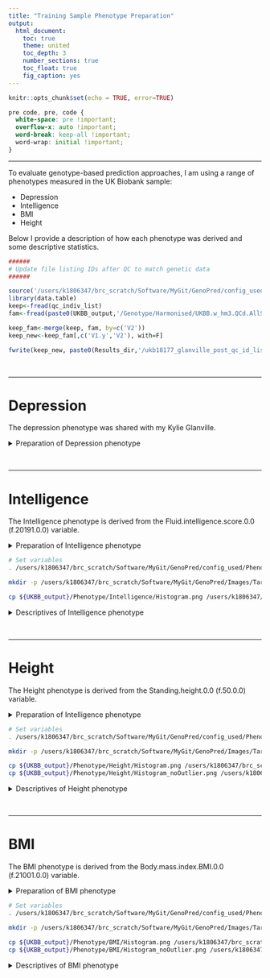 ```yaml
---
title: "Training Sample Phenotype Preparation"
output: 
  html_document:
    toc: true
    theme: united
    toc_depth: 3
    number_sections: true
    toc_float: true
    fig_caption: yes
---
```


```r
knitr::opts_chunk$set(echo = TRUE, error=TRUE)
```

<style>
p.caption {
  font-size: 1.5em;
}
</style>

```css
pre code, pre, code {
  white-space: pre !important;
  overflow-x: auto !important;
  word-break: keep-all !important;
  word-wrap: initial !important;
}
```

***

To evaluate genotype-based prediction approaches, I am using a range of phenotypes measured in the UK Biobank sample:

* Depression
* Intelligence
* BMI
* Height

Below I provide a description of how each phenotype was derived and some descriptive statistics.

```R
######
# Update file listing IDs after QC to match genetic data
######

source('/users/k1806347/brc_scratch/Software/MyGit/GenoPred/config_used/Phenotype_prep.config')
library(data.table)
keep<-fread(qc_indiv_list)
fam<-fread(paste0(UKBB_output,'/Genotype/Harmonised/UKBB.w_hm3.QCd.AllSNP.chr22.fam'))

keep_fam<-merge(keep, fam, by=c('V2'))
keep_new<-keep_fam[,c('V1.y','V2'), with=F]

fwrite(keep_new, paste0(Results_dir,'/ukb18177_glanville_post_qc_id_list.UpdateIDs.fam'), sep=' ', na='NA', col.names=F)
```

<br/>

***

# Depression
The depression phenotype was shared with my Kylie Glanville.

<details><summary>Preparation of Depression phenotype</summary>
```r
# Modify depression phenotype file so IDs match genotypic data
source('/users/k1806347/brc_scratch/Software/MyGit/GenoPred/config_used/Phenotype_prep.config')
library(data.table)
pheno<-fread(paste0(UKBB_output, '/Phenotype/Depression/ever_depressed_pheno_final.txt'))
fam<-fread(paste0(UKBB_output,'/UKBB/Genotype/Harmonised/UKBB.w_hm3.QCd.AllSNP.chr22.fam')
names(fam)[1:2]<-c('FID','IID')

pheno_fam<-merge(pheno, fam, by=c('IID'))
pheno_new<-pheno_fam[,c('FID.y','IID','Depressed.Ever.Clean'), with=F]
names(pheno_new)[1]<-'FID'

fwrite(pheno_new, paste0(UKBB_output,'/Phenotype/Depression/ever_depressed_pheno_final.UpdateIDs.txt'), sep=' ', na='NA')
```
</details>

<br/>

***

# Intelligence
The Intelligence phenotype is derived from the Fluid.intelligence.score.0.0 (f.20191.0.0) variable.

<details><summary>Preparation of Intelligence phenotype</summary>
```r
source('/users/k1806347/brc_scratch/Software/MyGit/GenoPred/config_used/Phenotype_prep.config')

# Read in the field finder to find he code for the phenotype of interest.
field_finder<-read.table(paste0(ukbb_pheno_file,'/ukb18177_glanville_field_finder.txt'), stringsAsFactors=F)
field_finder[grepl('Fluid.intelligence', field_finder$V3),]
# The Fluid intelligence variable has a code of f.20191.0.0 and is called Fluid.intelligence.score.0.0

# Identify which column in the phenotype file contains the relevant code
library(data.table)
pheno_header<-names(data.frame(fread(cmd=paste0('head -n 1 ',ukbb_pheno_file,'/ukb18177_glanville_phenotypes.txt'))))
rel_cols<-c(1,which(grepl('f.20191.0.0',pheno_header)))

# Read in the IID and fluid intelligence columns
pheno<-data.frame(fread(cmd=paste0('cut -f ',paste(rel_cols,collapse=','),' ',ukbb_pheno_file,'/ukb18177_glanville_phenotypes.txt')))
names(pheno)<-c('IID','Fluid.intelligence.score')

# Remove individuals with missing phenotype data
pheno<-pheno[complete.cases(pheno),]

# Calculate descriptive statistics for the phenotype
library(e1071)
descriptives<-data.frame(Phenotype='Fluid.intelligence.score',
                        Code='f.20127.0.0',
                        Mean=mean(pheno$Fluid.intelligence.score),
                        SD=sd(pheno$Fluid.intelligence.score),
                        Min=min(pheno$Fluid.intelligence.score),
                        Max=max(pheno$Fluid.intelligence.score),
                        Skewness=skewness(pheno$Fluid.intelligence.score),
                        N=dim(pheno)[1])

system(paste0('mkdir ',UKBB_output,'/Phenotype/Intelligence'))
write.table(descriptives,paste0(UKBB_output,'/Phenotype/Intelligence/Descriptives.txt'), row.names=F, quote=F)

# Plot the distribution
png(paste0(UKBB_output,'/Phenotype/Intelligence/Histogram.png'))
hist(pheno$Fluid.intelligence.score)
dev.off()

# Write out the phenotype in PLINK format.
pheno_plink<-data.frame(FID=pheno$IID,
                        IID=pheno$IID,
                        Fluid.intelligence.score=pheno$Fluid.intelligence.score)
                        
fwrite(pheno_plink, paste0(UKBB_output,'/Phenotype/Intelligence/UKBB_Fluid.intelligence.score.pheno'), sep='\t')
```
</details>

```bash
# Set variables
. /users/k1806347/brc_scratch/Software/MyGit/GenoPred/config_used/Phenotype_prep.config

mkdir -p /users/k1806347/brc_scratch/Software/MyGit/GenoPred/Images/Target_sample_phenotype_prep/Intelligence

cp ${UKBB_output}/Phenotype/Intelligence/Histogram.png /users/k1806347/brc_scratch/Software/MyGit/GenoPred/Images/Target_sample_phenotype_prep/Intelligence/
```

<details><summary>Descriptives of Intelligence phenotype</summary>

<center>

![Figure 1: Distribution of Intelligence in UK Biobank](/users/k1806347/brc_scratch/Software/MyGit/GenoPred/Images/Target_sample_phenotype_prep/Intelligence/Histogram.png)

\center

<br/>

***

```r
source('/users/k1806347/brc_scratch/Software/MyGit/GenoPred/config_used/Phenotype_prep.config')
desc<-read.table(paste0(UKBB_output,'/Phenotype/Intelligence/Descriptives.txt'), header=T)
desc$Mean<-round(desc$Mean,3)
desc$SD<-round(desc$SD,3)
desc$Min<-round(desc$Min,3)
desc$Max<-round(desc$Max,3)
desc$Skewness<-round(desc$Skewness,3)
desc$N<-round(desc$N,3)

library(knitr)
kable(desc, row.names = FALSE, caption='Table 1: Descriptives of Intelligence in UK Biobank')
```

</details>

<br/>

***

# Height
The Height phenotype is derived from the Standing.height.0.0 (f.50.0.0) variable.

<details><summary>Preparation of Intelligence phenotype</summary>
```r
source('/users/k1806347/brc_scratch/Software/MyGit/GenoPred/config_used/Phenotype_prep.config')

# Read in the field finder to find he code for the phenotype of interest.
field_finder<-read.table(paste0(ukbb_pheno_file,'/ukb18177_glanville_field_finder.txt'), stringsAsFactors=F)
field_finder[grepl('height', field_finder$V3),]
# The best height variable has a code of f.50.0.0 and is called Standing.height.0.0

# Identify which column in the phenotype file contains the relevant code
library(data.table)
pheno_header<-names(data.frame(fread(cmd=paste0('head -n 1 ',ukbb_pheno_file,'/ukb18177_glanville_phenotypes.txt'))))
rel_cols<-c(1,which(grepl('f.50.0.0',pheno_header)))

# Read in the IID and fluid intelligence columns
pheno<-data.frame(fread(cmd=paste0('cut -f ',paste(rel_cols,collapse=','),' ',ukbb_pheno_file,'/ukb18177_glanville_phenotypes.txt')))
names(pheno)<-c('IID','Height')

# Remove individuals with missing phenotype data
pheno<-pheno[complete.cases(pheno),]

# Calculate descriptive statistics for the phenotype
library(e1071)
descriptives<-data.frame(Phenotype='Standing.height.0.0',
                        Code='f.50.0.0',
                        Mean=mean(pheno$Height),
                        SD=sd(pheno$Height),
                        Min=min(pheno$Height),
                        Max=max(pheno$Height),
                        Skewness=skewness(pheno$Height),
                        N=dim(pheno)[1])

system(paste0('mkdir ',UKBB_output,'/Phenotype/Height'))
write.table(descriptives,paste0(UKBB_output,'/Phenotype/Height/Descriptives.txt'), row.names=F, quote=F)

# Plot the distribution
png(paste0(UKBB_output,'/Phenotype/Height/Histogram.png'))
hist(pheno$Height)
dev.off()

# Remove outliers
pheno_no_outlier<-pheno[(pheno$Height < mean(pheno$Height)+(3*sd(pheno$Height))) & (pheno$Height > mean(pheno$Height)-(3*sd(pheno$Height))),]

# Plot the distribution
png(paste0(UKBB_output,'/Phenotype/Height/Histogram_noOutlier.png'))
hist(pheno_no_outlier$Height)
dev.off()

# Write out the phenotype in PLINK format.
pheno_plink<-data.frame(FID=pheno_no_outlier$IID,
                        IID=pheno_no_outlier$IID,
                        Height=pheno_no_outlier$Height)
                        
fwrite(pheno_plink, paste0(UKBB_output,'/Phenotype/Height/UKBB_Height.pheno'), sep='\t')
```
</details>

```bash
# Set variables
. /users/k1806347/brc_scratch/Software/MyGit/GenoPred/config_used/Phenotype_prep.config

mkdir -p /users/k1806347/brc_scratch/Software/MyGit/GenoPred/Images/Target_sample_phenotype_prep/Height

cp ${UKBB_output}/Phenotype/Height/Histogram.png /users/k1806347/brc_scratch/Software/MyGit/GenoPred/Images/Target_sample_phenotype_prep/Height/
cp ${UKBB_output}/Phenotype/Height/Histogram_noOutlier.png /users/k1806347/brc_scratch/Software/MyGit/GenoPred/Images/Target_sample_phenotype_prep/Height/
```

<details><summary>Descriptives of Height phenotype</summary>

<center>

![Figure 2: Distribution of Height in UK Biobank](/users/k1806347/brc_scratch/Software/MyGit/GenoPred/Images/Target_sample_phenotype_prep/Height/Histogram.png)

![Figure 3: Distribution of Height in UK Biobank after removal of outliers](/users/k1806347/brc_scratch/Software/MyGit/GenoPred/Images/Target_sample_phenotype_prep/Height/Histogram_noOutlier.png)

\center

<br/>

***

```r
source('/users/k1806347/brc_scratch/Software/MyGit/GenoPred/config_used/Phenotype_prep.config')
desc<-read.table(paste0(UKBB_output,'/Phenotype/Height/Descriptives.txt'), header=T)
desc$Mean<-round(desc$Mean,3)
desc$SD<-round(desc$SD,3)
desc$Min<-round(desc$Min,3)
desc$Max<-round(desc$Max,3)
desc$Skewness<-round(desc$Skewness,3)
desc$N<-round(desc$N,3)

library(knitr)
kable(desc, row.names = FALSE, caption='Table 1: Descriptives of Height in UK Biobank')
```

</details>

<br/>

***

# BMI
The BMI phenotype is derived from the Body.mass.index.BMI.0.0 (f.21001.0.0) variable.

<details><summary>Preparation of BMI phenotype</summary>
```r
source('/users/k1806347/brc_scratch/Software/MyGit/GenoPred/config_used/Phenotype_prep.config')

# Read in the field finder to find he code for the phenotype of interest.
field_finder<-read.table(paste0(ukbb_pheno_file,'/ukb18177_glanville_field_finder.txt'), stringsAsFactors=F)
field_finder[grepl('bmi', field_finder$V3),]
# The best height variable has a code of f.21001.0.0 and is called Body.mass.index.BMI.0.0

# Identify which column in the phenotype file contains the relevant code
library(data.table)
pheno_header<-names(data.frame(fread(cmd=paste0('head -n 1 ',ukbb_pheno_file,'/ukb18177_glanville_phenotypes.txt'))))
rel_cols<-c(1,which(grepl('f.21001.0.0',pheno_header)))

# Read in the IID and fluid intelligence columns
pheno<-data.frame(fread(cmd=paste0('cut -f ',paste(rel_cols,collapse=','),' ',ukbb_pheno_file,'/ukb18177_glanville_phenotypes.txt')))
names(pheno)<-c('IID','BMI')

# Remove individuals with missing phenotype data
pheno<-pheno[complete.cases(pheno),]

# Calculate descriptive statistics for the phenotype
library(e1071)
descriptives<-data.frame(Phenotype='Body.mass.index.BMI.0.0',
                        Code='f.50.0.0',
                        Mean=mean(pheno$BMI),
                        SD=sd(pheno$BMI),
                        Min=min(pheno$BMI),
                        Max=max(pheno$BMI),
                        Skewness=skewness(pheno$BMI),
                        N=dim(pheno)[1])

system(paste0('mkdir ',UKBB_output,'/Phenotype/BMI'))
write.table(descriptives,paste0(UKBB_output,'/Phenotype/BMI/Descriptives.txt'), row.names=F, quote=F)

# Plot the distribution
png(paste0(UKBB_output,'/Phenotype/BMI/Histogram.png'))
hist(pheno$BMI)
dev.off()

# Remove outliers
pheno_no_outlier<-pheno[(pheno$BMI < mean(pheno$BMI)+(3*sd(pheno$BMI))) & (pheno$BMI > mean(pheno$BMI)-(3*sd(pheno$BMI))),]

# Plot the distribution
png(paste0(UKBB_output,'/Phenotype/BMI/Histogram_noOutlier.png'))
hist(pheno_no_outlier$BMI)
dev.off()

# Write out the phenotype in PLINK format.
pheno_plink<-data.frame(FID=pheno_no_outlier$IID,
                        IID=pheno_no_outlier$IID,
                        BMI=pheno_no_outlier$BMI)
                        
fwrite(pheno_plink, paste0(UKBB_output,'/Phenotype/BMI/UKBB_BMI.pheno'), sep='\t')
```

</details>

```bash
# Set variables
. /users/k1806347/brc_scratch/Software/MyGit/GenoPred/config_used/Phenotype_prep.config

mkdir -p /users/k1806347/brc_scratch/Software/MyGit/GenoPred/Images/Target_sample_phenotype_prep/BMI

cp ${UKBB_output}/Phenotype/BMI/Histogram.png /users/k1806347/brc_scratch/Software/MyGit/GenoPred/Images/Target_sample_phenotype_prep/BMI/
cp ${UKBB_output}/Phenotype/BMI/Histogram_noOutlier.png /users/k1806347/brc_scratch/Software/MyGit/GenoPred/Images/Target_sample_phenotype_prep/BMI/
```

<details><summary>Descriptives of BMI phenotype</summary>

<center>

![Figure 4: Distribution of BMI in UK Biobank](/users/k1806347/brc_scratch/Software/MyGit/GenoPred/Images/Target_sample_phenotype_prep/BMI/Histogram.png)

![Figure 5: Distribution of BMI in UK Biobank after removal of outliers](/users/k1806347/brc_scratch/Software/MyGit/GenoPred/Images/Target_sample_phenotype_prep/BMI/Histogram_noOutlier.png)

\center

<br/>

***

```r
source('/users/k1806347/brc_scratch/Software/MyGit/GenoPred/config_used/Phenotype_prep.config')
desc<-read.table(paste0(UKBB_output,'/Phenotype/BMI/Descriptives.txt'), header=T)
desc$Mean<-round(desc$Mean,3)
desc$SD<-round(desc$SD,3)
desc$Min<-round(desc$Min,3)
desc$Max<-round(desc$Max,3)
desc$Skewness<-round(desc$Skewness,3)
desc$N<-round(desc$N,3)

library(knitr)
kable(desc, row.names = FALSE, caption='Table 1: Descriptives of BMI in UK Biobank')
```

</details>

<br/>
